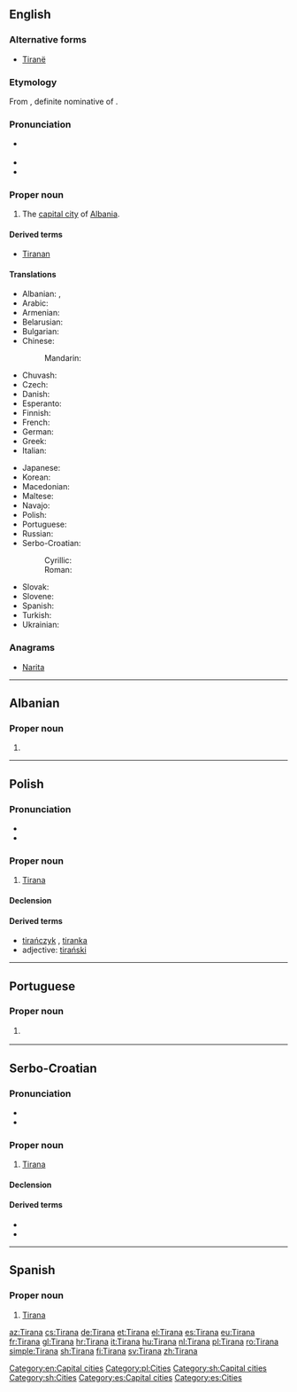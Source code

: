 {{also|Tîrana}}
==English==
{{wikipedia}}

===Alternative forms===
* [[Tiranë]]

===Etymology===
From {{etyl|sq|en}} {{term|Tirana|lang=sq}}, definite nominative of {{term|Tiranë|lang=sq}}.

===Pronunciation===
* {{a|UK|US}} {{IPA|/tɪˈɹɑː.nə/|lang=en}}
* {{audio|en-us-Tirana.ogg|Audio (US)|lang=en}}
* {{rhymes|ɑːnə|lang=en}}

===Proper noun===
{{en-proper noun}}

# The [[capital city]] of [[Albania]].

====Derived terms====
* [[Tiranan]]

====Translations====
{{trans-top|capital city of Albania}}
* Albanian: {{t|sq|Tirana}} {{qualifier|definite}}, {{t|sq|Tiranë}} {{qualifier|indefinite}}
* Arabic: {{t|ar|تيرانا|f|tr=tiraanaa}}
* Armenian: {{t|hy|Տիրանա|tr=Tirana}}
* Belarusian: {{t|be|Тырана|f|tr=Tyrána}}
* Bulgarian: {{t|bg|Тирана|f|tr=Tirána}}
* Chinese:
*: Mandarin: {{t+|cmn|地拉那|tr=Dìlānà|sc=Hani}}
* Chuvash: {{t|cv|Тирáна|tr=Tirana|sc=Cyrl}}
* Czech: {{t+|cs|Tirana|f}}
* Danish: {{t|da|Tirana}}
* Esperanto: {{t|eo|Tirano}}
* Finnish: {{t+|fi|Tirana}}
* French: {{t+|fr|Tirana|m}}
* German: {{t+|de|Tirana|n}}
* Greek: {{t+|el|Τίρανα}}
* Italian: {{t+|it|Tirana}}
{{trans-mid}}
* Japanese: {{t|ja|ティラナ|tr=Tirana}}
* Korean: {{t|ko|티라나|tr=Tirana|sc=Hang}}
* Macedonian: {{t|mk|Тирана|f|tr=Tirána}}
* Maltese: {{t|mt|Tirana}}
* Navajo: {{t|nv|Tiwáána}}
* Polish: {{t+|pl|Tirana|f}}
* Portuguese: {{t|pt|Tirana|f}}
* Russian: {{t|ru|Тирана|f|tr=Tirána}}
* Serbo-Croatian:
*: Cyrillic: {{t|sh|Тира̀на|f|sc=Cyrl}}
*: Roman: {{t|sh|Tiràna|f}}
* Slovak: {{t|sk|Tirana|f}}
* Slovene: {{t|sl|Tirana|f}}
* Spanish: {{t+|es|Tirana}}
* Turkish: {{t|tr|Tiran}}
* Ukrainian: {{t|uk|Тирана|f|tr=Tyrána}}
{{trans-bottom}}

===Anagrams===
* [[Narita#English|Narita]]

[[Category:en:Capital cities]]

----

==Albanian==

===Proper noun===
{{head|sq|proper noun form|g=f}}

# {{form of|definite nominative|Tiranë|lang=sq}}

----

==Polish==

===Pronunciation===
* {{IPA|/t̪iˈran̪a/|lang=pl}}
* {{audio|Pl-Tirana.ogg|audio|lang=pl}}

===Proper noun===
{{head|pl|proper noun|g=f}}

# [[#English|Tirana]]

====Declension====
{{pl-decl-noun-sing
|Tirana
|Tirany
|Tiranie
|Tiranę
|Tiraną
|Tiranie
|Tirano
}}

====Derived terms====
* [[tirańczyk]] {{g|m}}, [[tiranka]] {{g|f}}
* adjective: [[tirański]]

[[Category:pl:Cities]]

----

==Portuguese==

===Proper noun===
{{pt-proper noun|f}}

# {{l/en|Tirana}} {{gloss|capital city of Albania}}

----

==Serbo-Croatian==
{{wikipedia|lang=sh}}

===Pronunciation===
* {{IPA|/tirǎna/|lang=sh}}
* {{hyphenation|Ti|ra|na|lang=sh}}

===Proper noun===
{{sh-proper noun|g=f|head=Tiràna|r|Тирана|Тира̀на}}

# [[#English|Tirana]]

====Declension====
{{sh-decl-noun-unc
|Tirana
|Tirane
|Tirani
|Tiranu
|Tirano / Tirana
|Tirani
|Tiranom
}}

====Derived terms====
* {{l|sh|Tiránac}}
* {{l|sh|Tìrānka}}

[[Category:sh:Capital cities]]
[[Category:sh:Cities]]

----

==Spanish==
{{wikipedia|lang=es}}

===Proper noun===
{{es-proper noun}}

# [[#English|Tirana]]

[[Category:es:Capital cities]]
[[Category:es:Cities]]

[[az:Tirana]]
[[cs:Tirana]]
[[de:Tirana]]
[[et:Tirana]]
[[el:Tirana]]
[[es:Tirana]]
[[eu:Tirana]]
[[fr:Tirana]]
[[gl:Tirana]]
[[hr:Tirana]]
[[it:Tirana]]
[[hu:Tirana]]
[[nl:Tirana]]
[[pl:Tirana]]
[[ro:Tirana]]
[[simple:Tirana]]
[[sh:Tirana]]
[[fi:Tirana]]
[[sv:Tirana]]
[[zh:Tirana]]